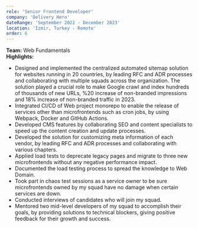 ```yaml
---
role: 'Senior Frontend Developer'
company: 'Delivery Hero'
dateRange: 'September 2022 - December 2023'
location: 'İzmir, Turkey - Remote'
order: 6
---
```


**Team:** Web Fundamentals  
**Highlights:**

- Designed and implemented the centralized automated sitemap solution for websites running in 20 countries, by leading RFC and ADR processes and collaborating with multiple squads across the organization. The solution played a crucial role to make Google crawl and index hundreds of thousands of new URLs, %20 increase of non-branded impressions and 18% increase of non-branded traffic in 2023.
- Integrated CI/CD of Web project monorepo to enable the release of services other than microfrontends such as cron jobs, by using Webpack, Docker and GitHub Actions.
- Developed CMS features by collaborating SEO and content specialists to speed up the content creation and update processes.
- Developed the solution for customizing meta information of each vendor, by leading RFC and ADR processes and collaborating with various chapters.
- Applied load tests to deprecate legacy pages and migrate to three new microfrontends without any negative performance impact.
- Documented the load testing process to spread the knowledge to Web Domain.
- Took part in chaos test sessions as a service owner to be sure microfrontends owned by my squad have no damage when certain services are down.
- Conducted interviews of candidates who will join my squad.
- Mentored two mid-level developers of my squad to accomplish their goals, by providing solutions to technical blockers, giving positive feedback for their growth and success.
